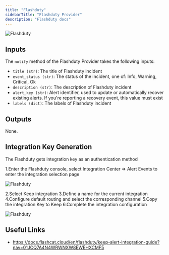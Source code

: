 ```yaml
---
title: "Flashduty"
sidebarTitle: "Flashduty Provider"
description: "Flashduty docs"
---
```


![Flashduty](/images/flashduty_1.png)

## Inputs

The `notify` method of the Flashduty Provider takes the following inputs:

- `title (str)`: The title of Flashduty incident
- `event_status (str)`: The status of the incident, one of: Info, Warning, Critical, Ok
- `description (str)`: The description of Flashduty incident
- `alert_key (str)`: Alert identifier, used to update or automatically recover existing alerts. If you're reporting a recovery event, this value must exist
- `labels (dict)`: The labels of Flashduty incident

## Outputs

None.

## Integration Key Generation

The Flashduty gets integration key as an authentication method

1.Enter the Flashduty console, select Integration Center => Alert Events to enter the integration selection page

![Flashduty](/images/flashduty_2.png)

2.Select Keep integration
3.Define a name for the current integration
4.Configure default routing and select the corresponding channel
5.Copy the integration Key to Keep
6.Complete the integration configuration

![Flashduty](/images/flashduty_3.png)

## Useful Links

- https://docs.flashcat.cloud/en/flashduty/keep-alert-integration-guide?nav=01JCQ7A4N4WRWNXW8EWEHXCMF5
